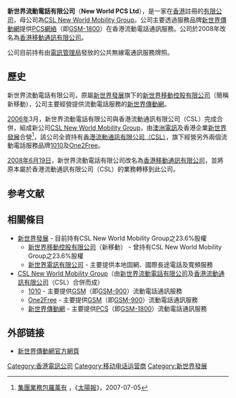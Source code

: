{{noteTA
|T=zh-hans:新世界流动电话;zh-hk:新世界流動電話;zh-tw:新世界流動電話;
|dt=台湾：新世界流動電話；大陆：新世界流动电话；香港：新世界流動電話；
|1=zh-hans:流动电话;zh-hk:流動電話;zh-tw:流動電話;
|d1=台湾：流動電話；大陆：流动电话；香港：流動電話；
}}

{{Infobox Company 
| company_name = 新世界流動電話有限公司
| company_logo = 
| company_type = [[子公司|子公司]]
| foundation = [[1995年|1995年]]
| fate=
| defunct = [[2008年|2008年]]
| successor = [[香港移动通讯|香港移动通讯]]
| location = [[香港|香港]]
| key_people = 
| industry = 移動通訊
| products = 
| revenue = 
| operating_income = 
| net_income = 
| parent = [[CSL_New_World_Mobility_Group|CSL New World Mobility Group]]
| num_employees = 
| homepage = [http://www.nwmobility.com/ 新世界傳動網]
}}

<!-- 注释: [[File:Logo_of_New_World_Mobility.jpg|thumb]] -->

'''新世界流動電話有限公司'''（'''New World PCS Ltd'''），是一家在[[香港|香港]]註冊的[[有限公司|有限公司]]，母公司為[[CSL_New_World_Mobility_Group|CSL New World Mobility Group]]。公司主要透過服務品牌[[新世界傳動網|新世界傳動網]]提供[[PCS|PCS網絡]]（即[[GSM|GSM-1800]]）在香港流動電話通訊服務。公司於2008年改名為[[香港移動通訊有限公司|香港移動通訊有限公司]]。

公司目前持有由[[電訊管理局|電訊管理局]]發放的公共無線電通訊服務牌照。

==歷史==
新世界流動電話有限公司，原屬[[新世界發展|新世界發展]]旗下的[[新世界移動控股有限公司|新世界移動控股有限公司]]（簡稱新移動），公司主要經營提供流動電話服務的[[新世界傳動網|新世界傳動網]]。

[[2006年|2006年]]3月，新世界流動電話有限公司與香港流動通訊有限公司（CSL）完成合併，組成新公司[[CSL_New_World_Mobility_Group|CSL New World Mobility Group]]，由[[Telstra|澳洲電訊]]及香港企業[[新世界發展|新世界發展]]合營<ref>[http://the-sun.on.cc/channels/news/20070705/20070705031553_0000.html 集團業務包羅萬有] {{Wayback|url=http://the-sun.on.cc/channels/news/20070705/20070705031553_0000.html |date=20180228100649 }}，《[[太陽報|太陽報]]》，2007-07-05</ref>，該公司全資持有[[CSL_(電訊)|香港流動通訊有限公司（CSL）]]，旗下經營另外兩個流動電話服務品牌[[1010|1010]]及[[One2Free|One2Free]]。

[[2008年|2008年]][[6月19日|6月19日]]，新世界流動電話有限公司改名為[[香港移動通訊有限公司|香港移動通訊有限公司]]，並將原本屬於香港流動通訊有限公司（CSL）的業務轉移到此公司。

==参考文献==
{{Reflist}}

==相關條目==
*[[新世界發展|新世界發展]] - 目前持有CSL New World Mobility Group之23.6%股權
**[[新世界移動控股有限公司|新世界移動控股有限公司]]（新移動） - 曾持有CSL New World Mobility Group之23.6%股權
**[[新世界電訊有限公司|新世界電訊有限公司]] - 主要提供本地固網、國際長途電話及寬頻服務
*[[CSL_New_World_Mobility_Group|CSL New World Mobility Group]]（由[[新世界流動電話有限公司|新世界流動電話有限公司]]及[[香港流動通訊有限公司|香港流動通訊有限公司]]（CSL）合併而成）
**[[1010|1010]] - 主要提供[[GSM|GSM]]（即[[GSM|GSM-900]]）流動電話通訊服務
**[[One2Free|One2Free]] - 主要提供[[GSM|GSM]]（即[[GSM|GSM-900]]）流動電話通訊服務
**[[新世界傳動網|新世界傳動網]] - 主要提供[[PCS|PCS]]（即[[GSM|GSM-1800]]）流動電話通訊服務

==外部链接==
* [http://www.nwmobility.com/ 新世界傳動網官方網頁] {{Wayback|url=http://www.nwmobility.com/ |date=20081207072951 }}

{{新世界發展}}

[[Category:香港電訊公司|Category:香港電訊公司]]
[[Category:移动电话运营商|Category:移动电话运营商]]
[[Category:新世界發展|Category:新世界發展]]